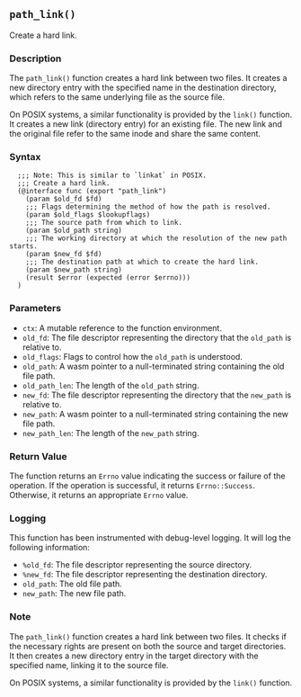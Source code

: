 ## `path_link()`

Create a hard link.

### Description

The `path_link()` function creates a hard link between two files. It creates a new directory entry with the specified name in the destination directory, which refers to the same underlying file as the source file.

On POSIX systems, a similar functionality is provided by the `link()` function. It creates a new link (directory entry) for an existing file. The new link and the original file refer to the same inode and share the same content.

### Syntax

```ebnf
  ;;; Note: This is similar to `linkat` in POSIX.
  ;;; Create a hard link.
  (@interface func (export "path_link")
    (param $old_fd $fd)
    ;;; Flags determining the method of how the path is resolved.
    (param $old_flags $lookupflags)
    ;;; The source path from which to link.
    (param $old_path string)
    ;;; The working directory at which the resolution of the new path starts.
    (param $new_fd $fd)
    ;;; The destination path at which to create the hard link.
    (param $new_path string)
    (result $error (expected (error $errno)))
  )
```
### Parameters

- `ctx`: A mutable reference to the function environment.
- `old_fd`: The file descriptor representing the directory that the `old_path` is relative to.
- `old_flags`: Flags to control how the `old_path` is understood.
- `old_path`: A wasm pointer to a null-terminated string containing the old file path.
- `old_path_len`: The length of the `old_path` string.
- `new_fd`: The file descriptor representing the directory that the `new_path` is relative to.
- `new_path`: A wasm pointer to a null-terminated string containing the new file path.
- `new_path_len`: The length of the `new_path` string.

### Return Value

The function returns an `Errno` value indicating the success or failure of the operation. If the operation is successful, it returns `Errno::Success`. Otherwise, it returns an appropriate `Errno` value.

### Logging

This function has been instrumented with debug-level logging. It will log the following information:

- `%old_fd`: The file descriptor representing the source directory.
- `%new_fd`: The file descriptor representing the destination directory.
- `old_path`: The old file path.
- `new_path`: The new file path.

### Note

The `path_link()` function creates a hard link between two files. It checks if the necessary rights are present on both the source and target directories. It then creates a new directory entry in the target directory with the specified name, linking it to the source file.

On POSIX systems, a similar functionality is provided by the `link()` function.
